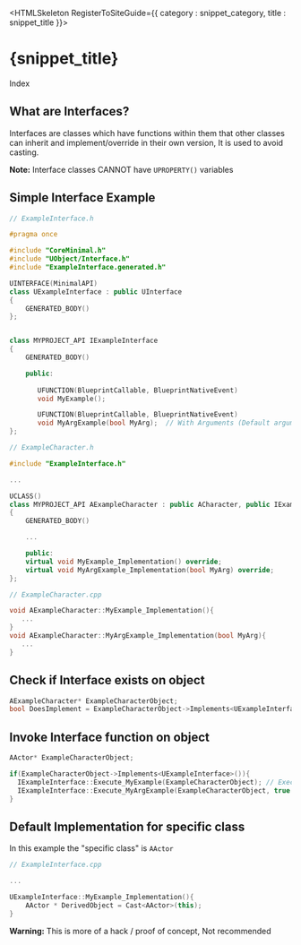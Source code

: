 

<HTMLSkeleton RegisterToSiteGuide={{ category : snippet_category, title : snippet_title }}>


<H1>{snippet_title}</H1>


<LocalGuide>Index</LocalGuide>


<H2 id="what-are-interfaces" TopBRCount={1}>What are Interfaces?</H2>

Interfaces are classes which have functions within them that other classes can inherit and 
implement/override in their own version, It is used to avoid casting.

**Note:** Interface classes CANNOT have `UPROPERTY()` variables


<H2 id="simple-interface-example" TopBRCount={1}>Simple Interface Example</H2>

```cpp
// ExampleInterface.h

#pragma once

#include "CoreMinimal.h"
#include "UObject/Interface.h"
#include "ExampleInterface.generated.h"

UINTERFACE(MinimalAPI)
class UExampleInterface : public UInterface
{
    GENERATED_BODY()
};


class MYPROJECT_API IExampleInterface
{
    GENERATED_BODY()

    public:
       
       UFUNCTION(BlueprintCallable, BlueprintNativeEvent)
       void MyExample();

       UFUNCTION(BlueprintCallable, BlueprintNativeEvent)
       void MyArgExample(bool MyArg);  // With Arguments (Default arguments are not supported)
};
```
```cpp
// ExampleCharacter.h

#include "ExampleInterface.h"

...

UCLASS()
class MYPROJECT_API AExampleCharacter : public ACharacter, public IExampleInterface
{
    GENERATED_BODY()

    ...

    public:    
    virtual void MyExample_Implementation() override;
    virtual void MyArgExample_Implementation(bool MyArg) override;
};
```
```cpp
// ExampleCharacter.cpp

void AExampleCharacter::MyExample_Implementation(){
   ...
}
void AExampleCharacter::MyArgExample_Implementation(bool MyArg){
   ...
}
```


<H2 id="check-if-interface-exists" TopBRCount={1}>Check if Interface exists on object</H2>

```cpp
AExampleCharacter* ExampleCharacterObject;
bool DoesImplement = ExampleCharacterObject->Implements<UExampleInterface>(); // Use the "U-" prefix class
```


<H2 id="invoke-interface-function" TopBRCount={1}>Invoke Interface function on object</H2>

```cpp
AActor* ExampleCharacterObject;

if(ExampleCharacterObject->Implements<UExampleInterface>()){
  IExampleInterface::Execute_MyExample(ExampleCharacterObject); // Execute_*
  IExampleInterface::Execute_MyArgExample(ExampleCharacterObject, true /* , add, other, arguments*/); // Execute_*
}
```


<H2 id="default-implementation-for-specific-class" TopBRCount={1}>Default Implementation for specific class </H2>

In this example the "specific class" is `AActor`

```cpp
// ExampleInterface.cpp

...

UExampleInterface::MyExample_Implementation(){
    AActor * DerivedObject = Cast<AActor>(this);
}
```

**Warning:** This is more of a hack / proof of concept, Not recommended 

</HTMLSkeleton>